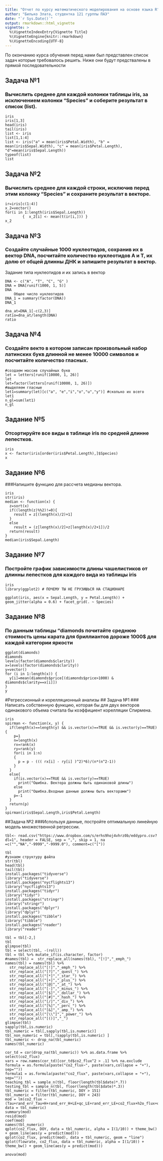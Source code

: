 ```yaml
---
title: "Отчет по курсу математического моделирования на основе языка R"
author: "Билько Злата, студентка 121 гурппы ПАЭ"
date: "`r Sys.Date()`"
output: rmarkdown::html_vignette
vignette: >
  %\VignetteIndexEntry{Vignette Title}
  %\VignetteEngine{knitr::rmarkdown}
  %\VignetteEncoding{UTF-8}
---
```


По окончанию курса обучения перед нами был представлен список задач которые требовалось решить. Ниже они будут предствалены в прямой последовательности

## Задача №1
### Вычислить среднее для каждой колонки таблицы iris, за исключением колонки “Species” и соберите результат в список (list).

```
iris
iris[1,3]
head(iris)
tail(iris)
list <- iris
list[1,1:4]
list <- iris("a" = mean(iris$Petal.Width), "b" = mean(iris$Sepal.Width), "c" = mean(iris$Petal.Length), "d"=mean(iris$Sepal.Length))
typeof(list)
list 
```


## Задача №2 
### Вычислить среднее для каждой строки, исключив перед этим колонку “Species” и сохраните результат в векторе.

```
ir=iris[c(1:4)] 
x_2=vector()
for(i in 1:length(iris$Sepal.Length))
        {  x_2[i] <- mean(t(ir[i,])) }
x_2

```
## Задача №3 
### Создайте случайные 1000 нуклеотидов, сохранив их в вектор DNA, посчитайте количество нуклеотидов A и T, их долю от общей длинны ДНК и запишите результат в вектор.
 Задание типа нуклеотидов и их запись в вектор

```
DNA <- c("A", "T", "C", "G" ) 
DNA = DNA[runif(1000, 1, 5)]
DNA
    Общее число нуклеотидов
DNA_1 = summary(factor(DNA))
DNA_1

dna_at=DNA_1[-c(2,3)]
ratio=dna_at/length(DNA)
ratio
```

## Задача №4
### Создайте векто в котором записан произвольный набор латинских букв длинной не менее 10000 символов и посчитайте количество гласных.

```
#создаем массив случайных букв
let = letters[runif(10000, 1, 26)] 
let
let=factor(letters[runif(10000, 1, 26)])
#выделяем гласные
let1=summary(let)[c("a", "e","i","o","u","y")] #сколько их всего
let1
n_gl=sum(let1)
n_gl
```

## Задание №5
### Отсортируйте все виды в таблице iris по средней длинне лепестков.

```
iris
x <- factor(iris[order(iris$Petal.Length),]$Species)
x
```


## Задание №6 
###Напишите функцию для рассчета медианы вектора.

```
iris
str(iris)
median <- function(x) {
  z=sort(x)
  if((length(z)%%2)!=0){
    result = z[(length(x)/2)+1]
  }
  else
    result = (z[length(x)/2]+z[length(x)/2+1])/2
  return(result)
}
median(iris$Sepal.Length)
```



## Задание №7 
### Постройте график зависимости длины чашелистиков от длинны лепестков для каждого вида из таблицы iris
```
iris
library(ggplot2) # ПОЧЕМУ ТЫ НЕ ГРУЗИШЬСЯ НА СТАЦИОНАРЕ

ggplot(iris, aes(x = Sepal.Length, y = Petal.Length)) + geom_jitter(alpha = 0.6) + facet_grid(. ~ Species)
```


## Задание №8
### По данным таблицы "diamonds почитайте среднюю стоимость цены карата для бриллиантов дороже 1000$ для каждой категории яркости 
```
ggplot(diamonds)
diamonds
levels(factor(diamonds$clarity))
x=levels(factor(diamonds$clarity))
y=vector()
for (i in 1:length(x)) {
  y[i]=mean(diamonds$price[(diamonds$price>1000) & diamonds$clarity==x[i]])
}
y
```


#Регрессионный и корелляционный анализы
## Задача №1
### Написать собственную функцию, которая бы для двух векторов одинакового объема считала бы коэффициент корелляции Спирмена.

```
iris
spirman <- function(x, y) {
  if(length(x)==length(y) && is.vector(x)==TRUE && is.vector(y)==TRUE){
    p=1
    n=length(x)
    rx=rank(x)
    ry=rank(y)
    for(i in 1:n)
    {
      p = p - ((( rx[i] - ry[i] )^2)*6)/(n*(n^2-1))
    }
  }
  else{
    if(is.vector(x)==TRUE && is.vector(y)==TRUE)
      print("Ошибка. Вектора должны быть одинаковой длины")
    else
      print("Ошибка.Входные данные должны быть векторами")
    p=-1
  }
  return(p)
}
spirman(iris$Sepal.Length,iris$Petal.Length)
```


##Задача №2 
###Используя данные, постройте оптимальную линейную модель множественной регрессии.

```
tbl<- read.csv("https://www.dropbox.com/s/erhs9hoj4vhrz0b/eddypro.csv?dl=1", header = FALSE, sep = ",", skip = 1, na =c("","NA","-9999","-9999.0"), comment=c("["))

tbl
#узнаем структуру файла
str(tbl)
head(tbl)
tail(tbl)
install.packages("tidyverse")
library("tidyverse")
install.packages("nycflights13")
library("nycflights13")
install.packages("tidyr")
library("tidyr")
install.packages("stringr")
library("stringr")
install.packages("dplyr")
library("dplyr")
install.packages("tibble")
library("tibble")
install.packages("reader")
library("reader")

tbl = tbl[-2,]
tbl
glimpse(tbl)
tbl = select(tbl, -(roll))
tbl = tbl %>% mutate_if(is.character, factor)
#names(tbl) =  str_replace_all(names(tbl), "[!]","_emph_")
names(tbl) = names(tbl) %>% 
  str_replace_all("[!]","_emph_") %>% 
  str_replace_all("[?]","_quest_") %>% 
  str_replace_all("[*]","_star_") %>% 
  str_replace_all("[+]","_plus_") %>%
  str_replace_all("[@]","_at_") %>%
  str_replace_all("[-]","_minus_") %>%
  str_replace_all("[$]","_dollar_") %>%
  str_replace_all("[#]","_hash_") %>%
  str_replace_all("[/]","_div_") %>%
  str_replace_all("[%]","_perc_") %>%
  str_replace_all("[&]","_amp_") %>%
  str_replace_all("[\\^]","_power_") %>%
  str_replace_all("[()]","_") 
glimpse(tbl)
sapply(tbl,is.numeric)
tbl_numeric = tbl[,sapply(tbl,is.numeric)]
tbl_non_numeric = tbl[,!sapply(tbl,is.numeric) ]
tbl_numeric <- drop_na(tbl_numeric)
names(tbl_numeric)

cor_td = cor(drop_na(tbl_numeric)) %>% as.data.frame %>% select(co2_flux)
vars = row.names(cor_td)[cor_td$co2_flux^2 > .1] %>% na.exclude
formula = as.formula(paste("co2_flux~", paste(vars,collapse = "+"), sep=""))
formula1 = as.formula(paste("co2_flux", paste(vars,collapse = "+"), sep=""))
teaching_tbl = sample_n(tbl, floor(length(tbl$date)*.7))
testing_tbl = sample_n(tbl, floor(length(tbl$date)*.3))
tbl_numeric = filter(tbl_numeric, DOY > 151)
tbl_numeric = filter(tbl_numeric, DOY < 243)
mod = lm(co2_flux ~ (Tau+rand_err_Tau+H+rand_err_H+LE+qc_LE+rand_err_LE+co2_flux+h2o_flux+qc_h2o_flux+rand_err_h2o_flux+H_strg+co2_molar_density+h2o_time_lag+sonic_temperature+air_temperature+air_density+air_molar_volume+es+RH+VPD+max_speed+u_star_+TKE+T_star_+un_Tau+un_H+un_LE+un_co2_flux+un_h2o_flux+u_var+v_var+w_var+h2o_var+w_div_ts_cov+w_div_co2_cov+w_div_h2o_cov+flowrate)^2, data = tbl_numeric)
summary(mod)
resid(mod)
coef(mod)
names(tbl_numeric)
qplot(co2_flux, DOY, data = tbl_numeric, alpha = I(1/10)) + theme_bw() + geom_line(aes(y = predict(mod)))
qplot(co2_flux, predict(mod), data = tbl_numeric, geom = "line")
qplot(flowrate, co2_flux, data = tbl_numeric, alpha = I(1/10)) + theme_bw() + geom_line(aes(y = predict(mod)))

anova(mod)
```
